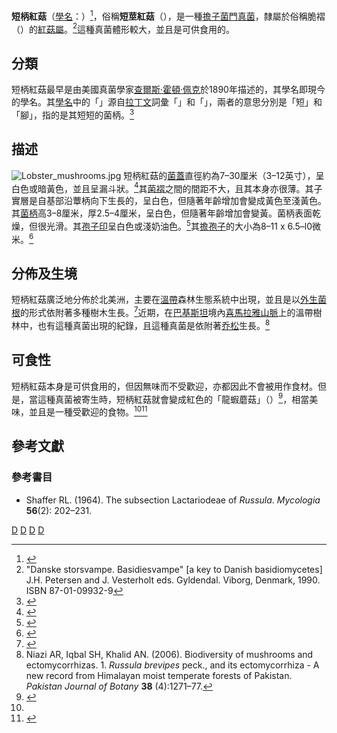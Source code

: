{{Speciesbox 
| taxon = Russula brevipes
| image = Russula brevipes 5058053.jpg
| authority =  [[查爾斯·霍頓·佩克|Peck]]
}}
{{mycomorphbox
| name = 短柄紅菇
| whichGills = decurrent
| capShape = flat
| capShape2 = infundibuliform
| hymeniumType=gills
| stipeCharacter=bare
| ecologicalType=mycorrhizal
| sporePrintColor=white
| howEdible=edible
}}
'''短柄紅菇'''（[[學名|學名]]：{{lang|la|'''''Russula brevipes'''''}}）<ref name=Phillips06>{{cite book | author = Roger Phillips. | year = 2006  | title = Mushrooms| publisher = Pan MacMillan | isbn = 0-330-44237-6|page=19}}</ref>，俗稱'''短莖紅菇'''（{{lang|en|short-stemmed russula}}），是一種[[擔子菌門|擔子菌門]][[真菌|真菌]]，隸屬於俗稱脆褶（''{{lang|en|Brittlegill}}''）的[[紅菇屬|紅菇屬]]。<ref>"Danske storsvampe.  Basidiesvampe" [a key to Danish basidiomycetes] J.H. Petersen and J. Vesterholt eds. Gyldendal. Viborg, Denmark, 1990.  ISBN 87-01-09932-9</ref>這種真菌體形較大，並且是可供食用的。

==分類==
短柄紅菇最早是由美國真菌學家[[查爾斯·霍頓·佩克|查爾斯·霍頓·佩克]]於1890年描述的，其學名即現今的學名。其[[植物學名命名法|學名]]中的「''{{lang|la|fragilis}}''」源自[[拉丁文|拉丁文]]詞彙「''{{lang|la|brevis}}''」和「''{{lang|la|pes}}''」，兩者的意思分別是「短」和「腳」，指的是其短短的菌柄。<ref>{{cite book|author = Simpson DP| title = Cassell's Latin Dictionary | publisher = Cassell Ltd.| date = 1979|edition = 5|location = London|pages = 883| isbn=0-304-52257-0}}</ref>

== 描述 ==
[[File:Lobster_mushrooms.jpg|thumb]]
短柄紅菇的[[菌蓋|菌蓋]]直徑約為7–30厘米（3–12英寸），呈白色或暗黃色，並且呈漏斗狀。<ref>{{Cite web |url=http://www.mushroomexpert.com/russula_brevipes.html |title=Rogers Mushrooms - Russula brevipes Mushroom |accessdate=2013-11-23 |archive-date=2013-10-17 |archive-url=https://web.archive.org/web/20131017044608/http://www.mushroomexpert.com/russula_brevipes.html |dead-url=no }}</ref>其[[菌褶|菌褶]]之間的間距不大，且其本身亦很薄。其子實層是自基部沿蕈柄向下生長的，呈白色，但隨著年齡增加會變成黃色至淺黃色。其[[菌柄|菌柄]]高3–8厘米，厚2.5–4厘米，呈白色，但隨著年齡增加會變黃。菌柄表面乾燥，但很光滑。其[[孢子印|孢子印]]呈白色或淺奶油色。<ref name=Arora2nd>{{cite book |author=David Arora |year=1986 |title=Mushrooms Demystified |url=https://archive.org/details/mushroomsdemysti00aror_0 |publisher=Ten Speed Press |isbn=0-89815-169-4|pages=[https://archive.org/details/mushroomsdemysti00aror_0/page/87 87]–88}}</ref>其[[擔孢子|擔孢子]]的大小為8–11 x 6.5–l0微米。<ref>{{Cite web |url=http://www.rogersmushrooms.com/gallery/DisplayBlock~bid~5760.asp |title=Rogers Mushrooms - Russula brevipes Mushroom |accessdate=2013-11-23 |archive-date=2013-12-03 |archive-url=https://web.archive.org/web/20131203023400/http://www.rogersmushrooms.com/gallery/DisplayBlock~bid~5760.asp |dead-url=no }}</ref>

==分佈及生境==
短柄紅菇廣泛地分佈於北美洲，主要在[[溫帶|溫帶]]森林生態系統中出現，並且是以[[外生菌根|外生菌根]]的形式依附著多種樹木生長。<ref>{{Cite web |url=http://www.mykoweb.com/CAF/species/Russula_brevipes.html |title=California Fungi: Russula brevipes - MykoWeb |accessdate=2013-11-23 |archive-date=2014-09-19 |archive-url=https://web.archive.org/web/20140919153129/http://www.mykoweb.com/CAF/species/Russula_brevipes.html |dead-url=no }}</ref>近期，在[[巴基斯坦|巴基斯坦]]境內[[喜馬拉雅山脈|喜馬拉雅山脈]]上的溫帶樹林中，也有這種真菌出現的紀錄，且這種真菌是依附著[[乔松|乔松]]生長。<ref>Niazi AR, Iqbal SH, Khalid AN. (2006). Biodiversity of mushrooms and ectomycorrhizas. 1. ''Russula brevipes'' peck., and its ectomycorrhiza - A new record from Himalayan moist temperate forests of Pakistan. ''Pakistan Journal of Botany'' '''38''' (4):1271–77.</ref>

==可食性==
短柄紅菇本身是可供食用的，但因無味而不受歡迎，亦都因此不會被用作食材。但是，當這種真菌被{{link-en|泌乳菌寄生|Hypomyces lactifluorum}}寄生時，短柄紅菇就會變成紅色的「龍蝦蘑菇」（{{lang|en|lobster mushroom}}）<ref>{{Cite web |url=http://www.mykoweb.com/CAF/species/Hypomyces_lactifluorum.html |title=California Fungi: Hypomyces lactifluorum - MykoWeb |accessdate=2013-11-23 |archive-date=2012-05-19 |archive-url=https://www.webcitation.org/67ltNJTmt?url=http://www.mykoweb.com/CAF/species/Hypomyces_lactifluorum.html |dead-url=no }}</ref>，相當美味，並且是一種受歡迎的食物。<ref name=Arora2nd/><ref>{{Cite web |url=http://www.rogersmushrooms.com/gallery/DisplayBlock~bid~6207.asp |title=Rogers Mushrooms - Hypomyces lactifluorum Mushroom |accessdate=2013-11-23 |archive-date=2013-12-03 |archive-url=https://web.archive.org/web/20131203014145/http://www.rogersmushrooms.com/gallery/DisplayBlock~bid~6207.asp |dead-url=no }}</ref>

==參考文獻==
{{reflist|2}}

===參考書目===
* Shaffer RL. (1964). The subsection Lactariodeae of ''Russula''. ''Mycologia'' '''56'''(2): 202–231.
{{Taxonbar|from=Q3281588}}

{{DEFAULTSORT:Russula brevipes}}
[[Category:紅菇屬|D]]
[[Category:亞洲真菌|D]]
[[Category:北美洲真菌|D]]
[[Category:食用菌|D]]